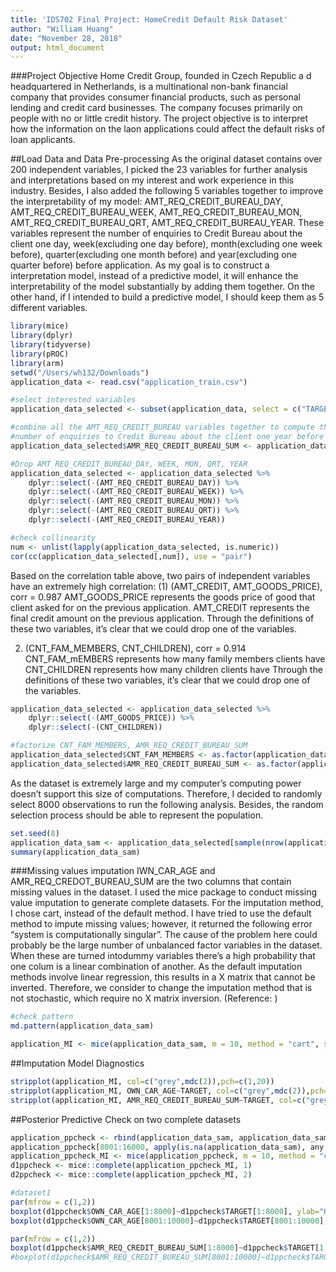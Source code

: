 ```yaml
---
title: 'IDS702 Final Project: HomeCredit Default Risk Dataset'
author: "William Huang"
date: "November 28, 2018"
output: html_document
---
```


###Project Objective
Home Credit Group, founded in Czech Republic a d headquartered in Netherlands, is a multinational non-bank financial company that provides consumer financial products, such as personal lending and credit card businesses. The company focuses primarily on people with no or little credit history. The project objective is to interpret how the information on the laon applications could affect the default risks of loan applicants.

##Load Data and Data Pre-processing
As the original dataset contains over 200 independent variables, I picked the 23 variables for further analysis and interpretations based on my interest and work experience in this industry.
Besides, I also added the following 5 variables together to improve the interpretability of my model: AMT_REQ_CREDIT_BUREAU_DAY, AMT_REQ_CREDIT_BUREAU_WEEK, AMT_REQ_CREDIT_BUREAU_MON, AMT_REQ_CREDIT_BUREAU_QRT, AMT_REQ_CREDIT_BUREAU_YEAR. 
These variables represent the number of enquiries to Credit Bureau about the client one day, week(excluding one day before), month(excluding one week before), quarter(excluding one month before) and year(excluding one quarter before) before application. As my goal is to construct a interpretation model, instead of a predictive model, it will enhance the interpretability of the model substantially by adding them together. On the other hand, if I intended to build a predictive model, I should keep them as 5 different variables.
```r
library(mice)
library(dplyr)
library(tidyverse)
library(pROC)
library(arm)
setwd("/Users/wh132/Downloads")
application_data <- read.csv("application_train.csv")
```
```r
#select interested variables
application_data_selected <- subset(application_data, select = c("TARGET","CODE_GENDER","NAME_CONTRACT_TYPE","AMT_INCOME_TOTAL","FLAG_OWN_CAR","FLAG_OWN_REALTY","CNT_CHILDREN","AMT_CREDIT", "AMT_ANNUITY", "AMT_GOODS_PRICE", "NAME_TYPE_SUITE","NAME_INCOME_TYPE","NAME_EDUCATION_TYPE","NAME_FAMILY_STATUS","NAME_HOUSING_TYPE","REGION_POPULATION_RELATIVE","DAYS_BIRTH","DAYS_EMPLOYED","OWN_CAR_AGE","OCCUPATION_TYPE","CNT_FAM_MEMBERS","ORGANIZATION_TYPE","AMT_REQ_CREDIT_BUREAU_DAY","AMT_REQ_CREDIT_BUREAU_WEEK","AMT_REQ_CREDIT_BUREAU_MON","AMT_REQ_CREDIT_BUREAU_QRT","AMT_REQ_CREDIT_BUREAU_YEAR"))

#combine all the AMT_REQ_CREDIT_BUREAU variables together to compute the aggregated
#number of enquiries to Credit Bureau about the client one year before the application
application_data_selected$AMR_REQ_CREDIT_BUREAU_SUM <- application_data_selected$AMT_REQ_CREDIT_BUREAU_DAY+application_data_selected$AMT_REQ_CREDIT_BUREAU_MON+application_data_selected$AMT_REQ_CREDIT_BUREAU_QRT+application_data_selected$AMT_REQ_CREDIT_BUREAU_WEEK+application_data_selected$AMT_REQ_CREDIT_BUREAU_YEAR

#Drop AMT_REQ_CREDIT_BUREAU_DAY, WEEK, MON, QRT, YEAR
application_data_selected <- application_data_selected %>%
    dplyr::select(-(AMT_REQ_CREDIT_BUREAU_DAY)) %>%
    dplyr::select(-(AMT_REQ_CREDIT_BUREAU_WEEK)) %>%
    dplyr::select(-(AMT_REQ_CREDIT_BUREAU_MON)) %>%
    dplyr::select(-(AMT_REQ_CREDIT_BUREAU_QRT)) %>%
    dplyr::select(-(AMT_REQ_CREDIT_BUREAU_YEAR))


```

```r
#check collinearity
num <- unlist(lapply(application_data_selected, is.numeric))
cor(cc(application_data_selected[,num]), use = "pair")
```

Based on the correlation table above, two pairs of independent variables have an extremely high correlation:
(1) (AMT_CREDIT, AMT_GOODS_PRICE), corr = 0.987 
AMT_GOODS_PRICE represents the goods price of good that client asked for on the previous application.
AMT_CREDIT represents the final credit amount on the previous application.
Through the definitions of these two variables, it's clear that we could drop one of the variables.

(2) (CNT_FAM_MEMBERS, CNT_CHILDREN), corr = 0.914
CNT_FAM_mEMBERS represents how many family members clients have
CNT_CHILDREN represents how many children clients have
Through the definitions of these two variables, it's clear that we could drop one of the variables.

```r
application_data_selected <- application_data_selected %>%
    dplyr::select(-(AMT_GOODS_PRICE)) %>%
    dplyr::select(-(CNT_CHILDREN))
```

```r
#factorize CNT_FAM_MEMBERS, AMR_REQ_CREDIT_BUREAU_SUM
application_data_selected$CNT_FAM_MEMBERS <- as.factor(application_data_selected$CNT_FAM_MEMBERS)
application_data_selected$AMR_REQ_CREDIT_BUREAU_SUM <- as.factor(application_data_selected$AMR_REQ_CREDIT_BUREAU_SUM)
```

As the dataset is extremely large and my computer's computing power doesn't support this size of computations. Therefore, I decided to randomly select 8000 observations to run the following analysis. Besides, the random selection process should be able to represent the population.
```r
set.seed(8)
application_data_sam <- application_data_selected[sample(nrow(application_data_selected), 8000), ]
summary(application_data_sam)
```

###Missing values imputation
IWN_CAR_AGE and AMR_REQ_CREDOT_BUREAU_SUM are the two columns that contain missing values in the dataset. I used the mice package to conduct missing value imputation to generate complete datasets. For the imputation method, I chose cart, instead of the default method. I have tried to use the default method to impute missing values; however, it returned the following error "system is computationally singular". The cause of the problem here could probably be the large number of unbalanced factor variables in the dataset. When these are turned intodummy variables there's a high probability that one colum is a linear combination of another. As the default imputation methods involve linear regression, this results in a X matrix that cannot be inverted. Therefore, we consider to change the imputation method that is not stochastic, which require no X matrix inversion. (Reference: )
```r
#check pattern
md.pattern(application_data_sam)
```
```r
application_MI <- mice(application_data_sam, m = 10, method = "cart", seed = 8)
```
##Imputation Model Diagnostics
```r
stripplot(application_MI, col=c("grey",mdc(2)),pch=c(1,20))
stripplot(application_MI, OWN_CAR_AGE~TARGET, col=c("grey",mdc(2)),pch=c(1,20), xlab = 'TARGET', ylab = "OWN_CAR_AGE")
stripplot(application_MI, AMR_REQ_CREDIT_BUREAU_SUM~TARGET, col=c("grey",mdc(2)),pch=c(1,20), xlab = 'TARGET', ylab = "AMT_REQ_CREDIT_BUREAU_DAY")

```

##Posterior Predictive Check on two complete datasets
```r
application_ppcheck <- rbind(application_data_sam, application_data_sam)
application_ppcheck[8001:16000, apply(is.na(application_data_sam), any, MARGIN = 2)] <- NA
application_ppcheck_MI <- mice(application_ppcheck, m = 10, method = "cart", seed = 8)
d1ppcheck <- mice::complete(application_ppcheck_MI, 1)
d2ppcheck <- mice::complete(application_ppcheck_MI, 2)
```
```r
#dataset1
par(mfrow = c(1,2))
boxplot(d1ppcheck$OWN_CAR_AGE[1:8000]~d1ppcheck$TARGET[1:8000], ylab="OWN_CAR_AGE", xlab="TARGET", main = "OWN_CAR_AGE vs TARGET completed data")
boxplot(d1ppcheck$OWN_CAR_AGE[8001:10000]~d1ppcheck$TARGET[8001:10000], ylab="OWN_CAR_AGE", xlab="TARGET", main = "OWN_CAR_AGE vs TARGET completed data")
```
```r
par(mfrow = c(1,2))
boxplot(d1ppcheck$AMR_REQ_CREDIT_BUREAU_SUM[1:8000]~d1ppcheck$TARGET[1:8000], ylab="AMR_REQ_CREDIT_BUREAU_SUM", xlab="TARGET", main = "AMR_REQ_CREDIT_BUREAU_SUM vs TARGET completed data")
#boxplot(d1ppcheck$AMR_REQ_CREDIT_BUREAU_SUM[8001:10000]~d1ppcheck$TARGET[8001:10000], ylab="AMR_REQ_CREDIT_BUREAU_SUM", xlab="TARGET", main = "AMR_REQ_CREDIT_BUREAU_SUM vs TARGET completed data")

```


















